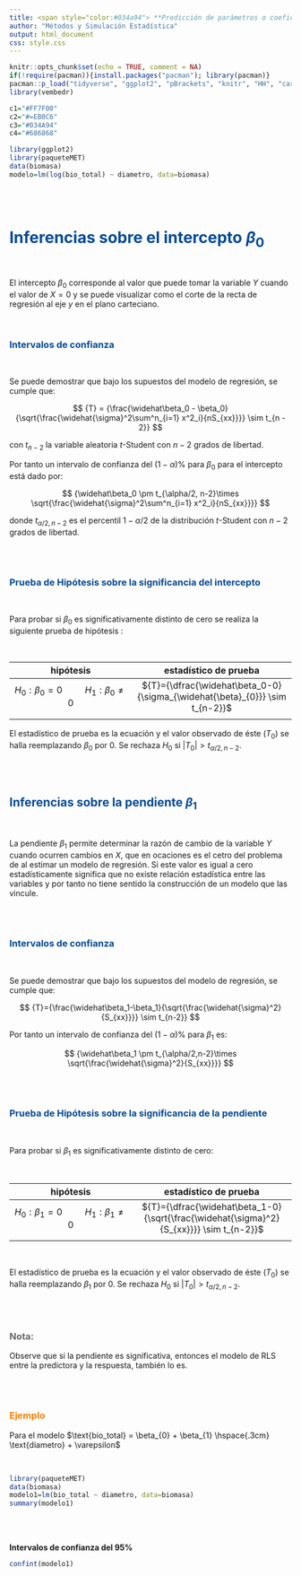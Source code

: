 ```yaml
---
title: <span style="color:#034a94"> **Predicción de parámetros o coeficientes**</span>
author: "Métodos y Simulación Estadística"
output: html_document
css: style.css
---
```


```r
knitr::opts_chunk$set(echo = TRUE, comment = NA)
if(!require(pacman)){install.packages("pacman"); library(pacman)}
pacman::p_load("tidyverse", "ggplot2", "pBrackets", "knitr", "HH", "car", "rgl", "sampling")
library(vembedr)

c1="#FF7F00"
c2="#=EB0C6"
c3="#034A94"
c4="#686868"

library(ggplot2)
library(paqueteMET)
data(biomasa)
modelo=lm(log(bio_total) ~ diametro, data=biomasa)

```

</br></br>


# <span style="color:#034a94">**Inferencias sobre el intercepto $\beta_0$**</span>

</br>

El intercepto $\beta_{0}$ corresponde al valor que puede tomar la variable $Y$ cuando el valor de $X=0$ y se puede visualizar como el corte de la recta de regresión al eje $y$ en el plano carteciano. 
  
</br>

### <span style="color:#034a94">**Intervalos de confianza**</span>

</br>

Se puede demostrar que bajo los supuestos del modelo de regresión, se cumple que:

$$
{T} = {\frac{\widehat\beta_0 - \beta_0}{\sqrt{\frac{\widehat{\sigma}^2\sum^n_{i=1} x^2_i}{nS_{xx}}}} \sim t_{n - 2}}
$$
  
con ${t_{n-2}}$ la variable aleatoria ${t}$-Student con ${n-2}$ grados de libertad.


Por tanto un intervalo de confianza del ${(1-\alpha)\%}$ para ${\beta_0}$ para el intercepto está dado por:

<div class="content-box-blue">
$$
{\widehat\beta_0 \pm t_{\alpha/2, n-2}\times \sqrt{\frac{\widehat{\sigma}^2\sum^n_{i=1} x^2_i}{nS_{xx}}}}
$$
</div>

donde ${t_{\alpha/2, n - 2}}$ es el percentil ${1 - \alpha/2}$ de la distribución ${t}$-Student con ${n - 2}$ grados de libertad.

</br></br>

### <span style="color:#034a94">**Prueba de Hipótesis sobre la significancia del intercepto**</span>

</br>

Para probar si ${\beta_0}$ es significativamente distinto de cero se realiza la siguiente prueba de hipótesis :
   
</br>

|      hipótesis                |     estadístico de prueba              |
|:-----------------------------:|:--------------------------------------:|
|$H_0: \beta_0 = 0 \hspace{1cm}H_1: \beta_0 \neq 0$ |  ${T}={\dfrac{\widehat\beta_0-0}{\sigma_{\widehat{\beta}_{0}}} \sim t_{n-2}}$|
|                               |                                        |


El estadístico de prueba es la ecuación  y el valor observado de éste (${T_0}$) se halla reemplazando ${\beta_0}$ por 0. Se rechaza ${H_0}$ si ${|T_0| > t_{\alpha/2, n - 2}}$.

</br></br>

## <span style="color:#034a94">**Inferencias sobre la pendiente $\beta_1$**</span>

</br>

La pendiente $\beta_{1}$ permite determinar la razón de cambio de la variable $Y$ cuando ocurren cambios en $X$, que en ocaciones es el cetro del problema de al estimar un modelo de regresión. Si este valor es igual a cero estadísticamente significa que no existe relación estadística entre las variables y por tanto no tiene sentido la construcción de un modelo que las vincule.


</br></br>

### <span style="color:#034a94">**Intervalos de confianza**</span>

</br>

Se puede demostrar que bajo los supuestos del modelo de regresión, se cumple que:

$$
{T}={\frac{\widehat\beta_1-\beta_1}{\sqrt{\frac{\widehat{\sigma}^2}{S_{xx}}}} \sim t_{n-2}}
$$

  
Por tanto un intervalo de confianza del ${(1-\alpha)\%}$ para ${\beta_1}$ es:

<div class="content-box-blue">   
$$
{\widehat\beta_1 \pm t_{\alpha/2,n-2}\times \sqrt{\frac{\widehat{\sigma}^2}{S_{xx}}}}
$$
</div>

</br></br>

### <span style="color:#034a94">**Prueba de Hipótesis sobre la significancia de la pendiente**</span>

</br>

Para probar si ${\beta_1}$ es significativamente distinto de cero: 

</br>

|      hipótesis                |     estadístico de prueba              |
|:-----------------------------:|:--------------------------------------:|
| $H_0: \beta_1 = 0 \hspace{1cm}H_1: \beta_1 \neq 0$ |  ${T}={\dfrac{\widehat\beta_1-0}{\sqrt{\frac{\widehat{\sigma}^2}{S_{xx}}}} \sim t_{n-2}}$                 |
|                               |                                        | 

</br>

El estadístico de prueba es la  ecuación  y el valor observado de éste (${T_0}$) se halla reemplazando ${\beta_1}$ por 0. Se rechaza ${H_0}$ si ${|T_0|>t_{\alpha/2,n-2}}$.


</br></br>

<div class="content-box-gray">
### <span style="color:#686868">**Nota:**</span>

Observe que si la pendiente es significativa, entonces el modelo de RLS entre la predictora y la respuesta, también lo es.
</div>


</br></br>



### <span style="color:#FF7F00">**Ejemplo**</span> 


Para el modelo $\text{bio_total} = \beta_{0} + \beta_{1} \hspace{.3cm} \text{diametro} + \varepsilon$

</br>

```r
library(paqueteMET)
data(biomasa)
modelo1=lm(bio_total ~ diametro, data=biomasa)
summary(modelo1)
```
</br></br>

**Intervalos de confianza del 95%**

```r
confint(modelo1)
```

